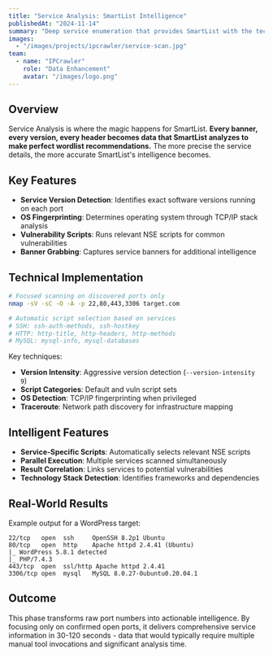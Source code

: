 ---
title: "Service Analysis: SmartList Intelligence"
publishedAt: "2024-11-14"
summary: "Deep service enumeration that provides SmartList with the technology details needed for precise wordlist recommendations."
images:
  - "/images/projects/ipcrawler/service-scan.jpg"
team:
  - name: "IPCrawler"
    role: "Data Enhancement"
    avatar: "/images/logo.png"
---

## Overview

Service Analysis is where the magic happens for SmartList. **Every banner, every version, every header becomes data that SmartList analyzes to make perfect wordlist recommendations.** The more precise the service details, the more accurate SmartList's intelligence becomes.

## Key Features

- **Service Version Detection**: Identifies exact software versions running on each port
- **OS Fingerprinting**: Determines operating system through TCP/IP stack analysis
- **Vulnerability Scripts**: Runs relevant NSE scripts for common vulnerabilities
- **Banner Grabbing**: Captures service banners for additional intelligence

## Technical Implementation

```bash
# Focused scanning on discovered ports only
nmap -sV -sC -O -A -p 22,80,443,3306 target.com

# Automatic script selection based on services
# SSH: ssh-auth-methods, ssh-hostkey
# HTTP: http-title, http-headers, http-methods
# MySQL: mysql-info, mysql-databases
```

Key techniques:
- **Version Intensity**: Aggressive version detection (`--version-intensity 9`)
- **Script Categories**: Default and vuln script sets
- **OS Detection**: TCP/IP fingerprinting when privileged
- **Traceroute**: Network path discovery for infrastructure mapping

## Intelligent Features

- **Service-Specific Scripts**: Automatically selects relevant NSE scripts
- **Parallel Execution**: Multiple services scanned simultaneously
- **Result Correlation**: Links services to potential vulnerabilities
- **Technology Stack Detection**: Identifies frameworks and dependencies

## Real-World Results

Example output for a WordPress target:
```
22/tcp   open  ssh     OpenSSH 8.2p1 Ubuntu
80/tcp   open  http    Apache httpd 2.4.41 (Ubuntu)
|_ WordPress 5.8.1 detected
|_ PHP/7.4.3 
443/tcp  open  ssl/http Apache httpd 2.4.41
3306/tcp open  mysql   MySQL 8.0.27-0ubuntu0.20.04.1
```

## Outcome

This phase transforms raw port numbers into actionable intelligence. By focusing only on confirmed open ports, it delivers comprehensive service information in 30-120 seconds - data that would typically require multiple manual tool invocations and significant analysis time.